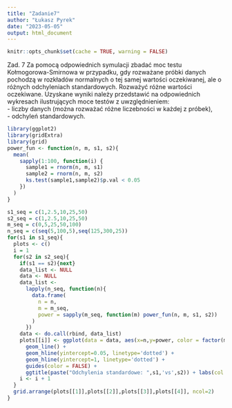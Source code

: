 ---
title: "Zadanie7"
author: "Łukasz Pyrek"
date: "2023-05-05"
output: html_document
---

```{r setup, include=FALSE}
knitr::opts_chunk$set(cache = TRUE, warning = FALSE)
```
Zad. 7
Za pomocą odpowiednich symulacji zbadać moc testu Kołmogorowa-Smirnowa w przypadku, gdy
rozważane próbki danych pochodzą w rozkładów normalnych o tej samej wartości oczekiwanej, ale o
różnych odchyleniach standardowych. Rozważyć różne wartości oczekiwane. Uzyskane wyniki należy
przedstawić na odpowiednich wykresach ilustrujących moce testów z uwzględnieniem:<br />
- liczby danych (można rozważać różne liczebności w każdej z próbek), <br />
- odchyleń standardowych.
```{r}
library(ggplot2)
library(gridExtra)
library(grid)
power_fun <- function(n, m, s1, s2){
  mean(
    sapply(1:100, function(i) {
      sample1 = rnorm(n, m, s1) 
      sample2 = rnorm(n, m, s2)
      ks.test(sample1,sample2)$p.val < 0.05 
    })
  )
}

s1_seq = c(1,2.5,10,25,50)
s2_seq = c(1,2.5,10,25,50)
m_seq = c(0,5,25,50,100)
n_seq = c(seq(5,100,5),seq(125,300,25))
for(s1 in s1_seq){
  plots <- c()
  i = 1
  for(s2 in s2_seq){
    if(s1 == s2){next}
    data_list <- NULL
    data <- NULL
    data_list <-
      lapply(n_seq, function(n){
        data.frame(
          n = n,
          m = m_seq,
          power = sapply(m_seq, function(m) power_fun(n, m, s1, s2))
        )  
      })
    data <- do.call(rbind, data_list)
    plots[[i]] <- ggplot(data = data, aes(x=n,y=power, color = factor(m))) +
      geom_line() + 
      geom_hline(yintercept=0.05, linetype='dotted') + 
      geom_hline(yintercept=1, linetype='dotted') +
      guides(color = FALSE) +
      ggtitle(paste("Odchylenia standardowe: ",s1,'vs',s2)) + labs(col = "Wartość oczekiwana")
    i <- i + 1
  }
  grid.arrange(plots[[1]],plots[[2]],plots[[3]],plots[[4]], ncol=2)
}



```
